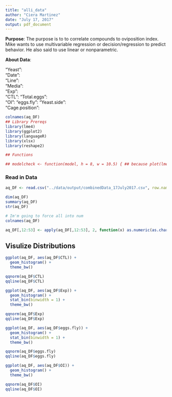 ```yaml
---
title: "alli_data"
author: "Ciera Martinez"
date: "July 17, 2017"
output: pdf_document
---
```


**Purpose**: The purpose is to to correlate compounds to oviposition index. Mike wants to use multivariable regression or decision/regression to predict behavior. He also said to use linear or nonparametric. 

**About Data**:

"Yeast":         
"Date":         
"Line":          
"Media":         
"Exp":          
"CTL":
"Total.eggs":    
"OI": 
"eggs.fly":
"Yeast.side":   
"Cage.position":

```r
colnames(aq_DF)
## Library Prereqs
library(lme4)
library(ggplot2)
library(languageR)
library(xlsx)
library(reshape2)

## Functions

## modelcheck <- function(model, h = 8, w = 10.5) { ## because plot(lmer.obj) doesn't work rs <- residuals(model) fv <- fitted(model) quartz(h = h, w = w) plot(rs ~ fv) quartz(h = h, w = w) plot(sqrt(abs(rs)) ~ fv) quartz(h = h, w = w) qqnorm(rs) qqline(rs) }  
```

### Read in Data


```r
aq_DF <- read.csv("../data/output/combinedData_17July2017.csv", row.names = 1)

dim(aq_DF)
summary(aq_DF)
str(aq_DF) 

# Im'm going to force all into num
colnames(aq_DF)

aq_DF[,12:53] <- apply(aq_DF[,12:53], 2, function(x) as.numeric(as.character(x)))
```

## Visulize Distributions

```r

ggplot(aq_DF, aes(aq_DF$CTL)) + 
  geom_histogram() +
  theme_bw()

qqnorm(aq_DF$CTL)
qqline(aq_DF$CTL)

ggplot(aq_DF, aes(aq_DF$Exp)) + 
  geom_histogram() +
  stat_bin(binwidth = 1) +
  theme_bw()

qqnorm(aq_DF$Exp)
qqline(aq_DF$Exp)

ggplot(aq_DF, aes(aq_DF$eggs.fly)) + 
  geom_histogram() +
  stat_bin(binwidth = 1) +
  theme_bw()

qqnorm(aq_DF$eggs.fly)
qqline(aq_DF$eggs.fly)

ggplot(aq_DF, aes(aq_DF$OI)) + 
  geom_histogram() +
  theme_bw()

qqnorm(aq_DF$OI)
qqline(aq_DF$OI)
```





